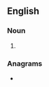 ==English==

===Noun===
{{head|en|noun form}}

# {{plural of|en|headlap}}

===Anagrams===
* {{anagrams|en|a=aadehlps|slaphead}}